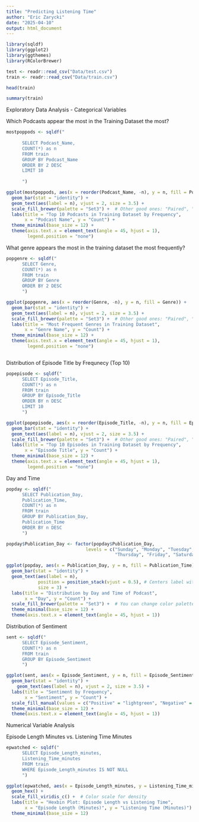 ```yaml
---
title: "Predicting Listening Time"
author: "Eric Zarycki"
date: "2025-04-10"
output: html_document
---
```


```r
library(sqldf)
library(ggplot2)
library(ggthemes)
library(RColorBrewer)

```


```r
test <- readr::read_csv("Data/test.csv")
train <- readr::read_csv("Data/train.csv")
```


```r
head(train)
```

```r
summary(train)
```
Exploratory Data Analysis - Categorical Variables

Which Podcasts appear the most in the Training Dataset the most?
```r

mostpoppods <- sqldf("
  
      SELECT Podcast_Name,
      COUNT(*) as n
      FROM train
      GROUP BY Podcast_Name
      ORDER BY 2 DESC
      LIMIT 10
      
      ")

ggplot(mostpoppods, aes(x = reorder(Podcast_Name, -n), y = n, fill = Podcast_Name)) +
  geom_bar(stat = "identity") +
  geom_text(aes(label = n), vjust = 2, size = 3.5) +
  scale_fill_brewer(palette = "Set3") +  # Other good ones: "Paired", "Dark2", "Pastel1"
  labs(title = "Top 10 Podcasts in Training Dataset by Frequency",
       x = "Podcast Name", y = "Count") +
  theme_minimal(base_size = 12) +
  theme(axis.text.x = element_text(angle = 45, hjust = 1),
        legend.position = "none")

```
What genre appears the most in the training dataset the most frequently?

```r

popgenre <- sqldf("
      SELECT Genre,
      COUNT(*) as n
      FROM train
      GROUP BY Genre
      ORDER BY 2 DESC
      ")

ggplot(popgenre, aes(x = reorder(Genre, -n), y = n, fill = Genre)) +
  geom_bar(stat = "identity") +
  geom_text(aes(label = n), vjust = 2, size = 3.5) +
  scale_fill_brewer(palette = "Set3") +  # Other good ones: "Paired", "Dark2", "Pastel1"
  labs(title = "Most Frequent Genres in Training Dataset",
       x = "Genre Name", y = "Count") +
  theme_minimal(base_size = 12) +
  theme(axis.text.x = element_text(angle = 45, hjust = 1),
        legend.position = "none")



```
Distribution of Episode Title by Frequnecy (Top 10)

```r
popepisode <- sqldf("
      SELECT Episode_Title,
      COUNT(*) as n
      FROM train
      GROUP BY Episode_Title
      ORDER BY n DESC
      LIMIT 10
      ")

ggplot(popepisode, aes(x = reorder(Episode_Title, -n), y = n, fill = Episode_Title)) +
  geom_bar(stat = "identity") +
  geom_text(aes(label = n), vjust = 2, size = 3.5) +
  scale_fill_brewer(palette = "Set3") +  # Other good ones: "Paired", "Dark2", "Pastel1"
  labs(title = "Top 10 Episodes in Training Dataset by Frequency",
       x = "Episode Title", y = "Count") +
  theme_minimal(base_size = 12) +
  theme(axis.text.x = element_text(angle = 45, hjust = 1),
        legend.position = "none")
```




Day and Time
```r
popday <- sqldf("
      SELECT Publication_Day,
      Publication_Time,
      COUNT(*) as n
      FROM train
      GROUP BY Publication_Day,
      Publication_Time
      ORDER BY n DESC
      ")

popday$Publication_Day <- factor(popday$Publication_Day, 
                              levels = c("Sunday", "Monday", "Tuesday", "Wednesday", 
                                         "Thursday", "Friday", "Saturday"))

ggplot(popday, aes(x = Publication_Day, y = n, fill = Publication_Time)) +
  geom_bar(stat = "identity") +
  geom_text(aes(label = n), 
            position = position_stack(vjust = 0.5), # Centers label within each segment
            size = 3) +
  labs(title = "Distribution by Day and Time of Podcast",
       x = "Day", y = "Count") +
  scale_fill_brewer(palette = "Set3") +  # You can change color palette here
  theme_minimal(base_size = 12) +
  theme(axis.text.x = element_text(angle = 45, hjust = 1))

```
Distribution of Sentiment 

```r
sent <- sqldf("
      SELECT Episode_Sentiment,
      COUNT(*) as n
      FROM train
      GROUP BY Episode_Sentiment
      ")

ggplot(sent, aes(x = Episode_Sentiment, y = n, fill = Episode_Sentiment)) +
  geom_bar(stat = "identity") +
    geom_text(aes(label = n), vjust = 2, size = 3.5) +
  labs(title = "Sentiment by Frequency",
       x = "Sentiment", y = "Count") +
  scale_fill_manual(values = c("Positive" = "lightgreen", "Negative" = "red", "Neutral" = "gray")) +  # You can choose a different palette here
  theme_minimal(base_size = 12) +
  theme(axis.text.x = element_text(angle = 45, hjust = 1))
```
Numerical Variable Analysis

Episode Length Minutes vs. Listening Time Minutes

```r

epwatched <- sqldf("
      SELECT Episode_Length_minutes,
      Listening_Time_minutes
      FROM train
      WHERE Episode_Length_minutes IS NOT NULL
      ")

ggplot(epwatched, aes(x = Episode_Length_minutes, y = Listening_Time_minutes)) +
  geom_hex() +
  scale_fill_viridis_c() +  # Color scale for density
  labs(title = "Hexbin Plot: Episode Length vs Listening Time",
       x = "Episode Length (Minutes)", y = "Listening Time (Minutes)") +
  theme_minimal(base_size = 12)

```





